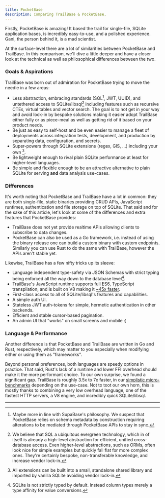 ```yaml
---
title: PocketBase
description: Comparing TrailBase & PocketBase.
---
```


Firstly, PocketBase is amazing! It based the trail for single-file, SQLite
application bases, is incredibly easy-to-use, and a polished experience. Gani,
the person behind it, is a mad scientist.

At the surface-level there are a lot of similarities between PocketBase and
TrailBase. In this comparison, we'll dive a little deeper and have a closer
look at the technical as well as philosophical differences between the two.

### Goals & Aspirations

TrailBase was born out of admiration for PocketBase trying to move the needle
in a few areas:

- Less abstraction, embracing standards (SQL[^1], JWT, UUID), and untethered access
  to SQLite/libsql[^2] including features such as recursive CTEs, virtual tables
  and vector search.
  The goal is to not get in your way and avoid lock-in by bespoke solutions
  making it easier adopt TrailBase either fully or as piece-meal as well as
  getting rid of it based on your product needs.
- Be just as easy to self-host and be even easier to manage a fleet of
  deployments across integration tests, development, and production by separating
  data, configuration, and secrets.
- Super-powers through SQLite extensions (regex, GIS, ...) including your own [^3].
- Be lightweight enough to rival plain SQLite performance at least for
  higher-level languages.
- Be simple and flexible enough to be an attractive alternative to plain SQLite
  for serving **and** data analysis use-cases.

### Differences

It's worth noting that PocketBase and TrailBase have a lot in common: they are
both single-file, static binaries providing CRUD APIs, JavaScript runtimes,
authentication and file storage on top of SQLite.
That said and for the sake of this article, let's look at some of the
differences and extra features that PocketBase provides:

- TrailBase does not yet provide realtime APIs allowing clients to subscribe to
  data changes.
- PocketBase can also be used as a Go framework, i.e. instead of using the
  binary release one can build a custom binary with custom endpoints.
  Similarly you can use Rust to do the same with TrailBase, however the APIs
  aren't stable yet.

Likewise, TrailBase has a few nifty tricks up its sleeve:

- Language independent type-safety via JSON Schemas with strict typing
  being enforced all the way down to the database level[^4].
- TrailBase's JavaScript runtime supports full ES6, TypeScript transpilation,
  and is built on V8 making it [~45x faster](/reference/benchmarks/).
- First-class access to all of SQLite/libsql's features and capabilities.
- A simple auth UI.
- Stateless JWT auth-tokens for simple, hermetic authentication in other
  backends.
- Efficient and stable cursor-based pagination.
- An admin UI that "works" on small screens and mobile :)

### Language & Performance

Another difference is that PocketBase and TrailBase are written in Go and Rust,
respectively, which may matter to you especially when modifying either or using
them as "frameworks".

Beyond personal preferences, both languages are speedy options in practice.
That said, Rust's lack of a runtime and lower FFI overhead should make it the
more performant choice.
To our own surprise, we found a significant gap. TrailBase is roughly 3.5x to
7x faster, in our [simplistic micro-benchmarks](/reference/benchmarks/)
depending on the use-case.
Not to toot our own horn, this is mostly thanks to combining a very low
overhead language, one of the fastest HTTP servers, a V8 engine, and incredibly
quick SQLite/libsql.

<div class="h-[30px]" />

---

[^1]: Maybe more in line with SupaBase's philosophy. We suspect that PocketBase
  relies on schema metadata by construction requiring alterations to be
  mediated through PocketBase APIs to stay in sync.

[^2]: We believe that SQL a ubiquitous evergreen technology, which in of itself
  is already a high-level abstraction for efficient, unified cross-database
  access.
  Even higher-level abstractions, such as ORMs, often look nice for simple
  examples but quickly fall flat for more complex ones. They're certainly
  bespoke, non-transferable knowledge, and increase vendor lock-in.

[^3]:
    All extensions can be built into a small, standalone shared library and
    imported by vanilla SQLite avoiding vendor lock-in.

[^4]: SQLite is not strictly typed by default. Instead column types merely a
    type affinity for value conversions.
